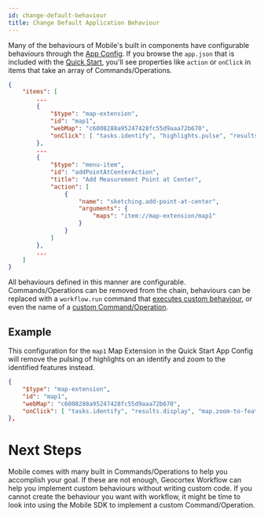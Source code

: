 ```yaml
---
id: change-default-behaviour
title: Change Default Application Behaviour
---
```



Many of the behaviours of Mobile's built in components have configurable behaviours through the [App Config](/docs/mobile/concepts/app-config). If you browse the `app.json` that is included with the [Quick Start](/docs/mobile/getting-started/quick-start), you'll see properties like `action` or `onClick` in items that take an array of Commands/Operations.

```json
{
    "items": [
        ...
        {
            "$type": "map-extension",
            "id": "map1",
            "webMap": "c6008288a95247428fc55d9aaa72b670",
            "onClick": [ "tasks.identify", "highlights.pulse", "results.display" ]
        },
        ...
        {
            "$type": "menu-item",
            "id": "addPointAtCenterAction",
            "title": "Add Measurement Point at Center",
            "action": [
                {
                    "name": "sketching.add-point-at-center",
                    "arguments": {
                        "maps": "item://map-extension/map1"
                    }
                }
            ]
        },
        ...
    ]
}
```

All behaviours defined in this manner are configurable. Commands/Operations can be removed from the chain, behaviours can be replaced with a `workflow.run` command that [executes custom behaviour](./change-default-search-behaviour), or even the name of a [custom Command/Operation](./implement-command-operation).

## Example

This configuration for the `map1` Map Extension in the Quick Start App Config will remove the pulsing of highlights on an identify and zoom to the identified features instead.

```json
{
    "$type": "map-extension",
    "id": "map1",
    "webMap": "c6008288a95247428fc55d9aaa72b670",
    "onClick": [ "tasks.identify", "results.display", "map.zoom-to-features" ]
},
```

# Next Steps

Mobile comes with many built in Commands/Operations to help you accomplish your goal. If these are not enough, Geocortex Workflow can help you implement custom behaviours without writing custom code. If you cannot create the behaviour you want with workflow, it might be time to look into using the Mobile SDK to implement a custom Command/Operation.

<UseCaseContainer>
    <UseCaseCard
        title="Commands and Operations"
        description="Learn more about Commands and Operations"
        link="/docs/mobile/concepts/commands-operations"
    />
    <UseCaseCard
        title="Change Mobile's Default Search Behaviour"
        description="Learn how to Geocortex Workflow to override Mobile's default search behaviour"
        link="./change-default-search-behaviour"
    />
    <UseCaseCard
        title="Geocortex Workflow"
        description="Learn more about Geocortex Workflow"
        link="/docs/workflow/overview"
    />
    <UseCaseCard
        title="Implement Custom Command/Operation"
        description="Implement a custom Command/Operation with the Mobile SDK"
        link="./implement-command-operation"
    />
</UseCaseContainer>
